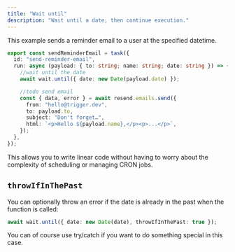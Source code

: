 ```yaml
---
title: "Wait until"
description: "Wait until a date, then continue execution."
---
```



This example sends a reminder email to a user at the specified datetime.

```ts /trigger/reminder-email.ts
export const sendReminderEmail = task({
  id: "send-reminder-email",
  run: async (payload: { to: string; name: string; date: string }) => {
    //wait until the date
    await wait.until({ date: new Date(payload.date) });

    //todo send email
    const { data, error } = await resend.emails.send({
      from: "hello@trigger.dev",
      to: payload.to,
      subject: "Don't forget…",
      html: `<p>Hello ${payload.name},</p><p>...</p>`,
    });
  },
});
```

This allows you to write linear code without having to worry about the complexity of scheduling or managing CRON jobs.

<PausedExecutionFree />

## `throwIfInThePast`

You can optionally throw an error if the date is already in the past when the function is called:

```ts
await wait.until({ date: new Date(date), throwIfInThePast: true });
```

You can of course use try/catch if you want to do something special in this case.
